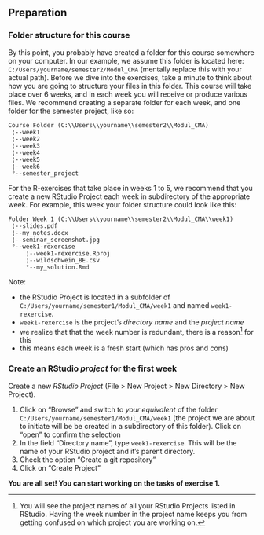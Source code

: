 ## Preparation {#w1-preparation}

### Folder structure for this course {#folder-structure}

By this point, you probably have created a folder for this course somewhere on your computer. In our example, we assume this folder is located here: `C:/Users/yourname/semester2/Modul_CMA` (mentally replace this with your actual path). Before we dive into the exercises, take a minute to think about how you are going to structure your files in this folder. This course will take place over 6 weeks, and in each week you will receive or produce various files. We recommend creating a separate folder for each week, and one folder for the semester project, like so:

```
Course Folder (C:\\Users\\yourname\\semester2\\Modul_CMA)
 ¦--week1                                                
 ¦--week2                                                
 ¦--week3                                                
 ¦--week4                                                
 ¦--week5                                                
 ¦--week6                                                
 °--semester_project 
```

For the R-exercises that take place in weeks 1 to 5, we recommend that you create a new RStudio Project each week in subdirectory of the appropriate week. For example, this week your folder structure could look like this: 

```
Folder Week 1 (C:\\Users\\yourname\\semester2\\Modul_CMA\\week1)
 ¦--slides.pdf                                                  
 ¦--my_notes.docx                                               
 ¦--seminar_screenshot.jpg                                      
 °--week1-rexercise                                             
     ¦--week1-rexercise.Rproj                                   
     ¦--wildschwein_BE.csv                                      
     °--my_solution.Rmd   
```

Note: 

- the RStudio Project is located in a subfolder of `C:/Users/yourname/semester1/Modul_CMA/week1` and named `week1-rexercise`.
- `week1-rexercise` is the project's *directory name* and the *project name*
- we realize that that the week number is redundant, there is a reason[^redundancy] for this
- this means each week is a fresh start (which has pros and cons)

[^redundancy]: You will see the project names of all your RStudio Projects listed in RStudio. Having the week number in the project name keeps you from getting confused on which project you are working on.

### Create an RStudio *project* for the first week

Create a new *RStudio Project* (File > New Project > New Directory > New Project). 

1. Click on "Browse" and switch to *your equivalent* of the folder `C:/Users/yourname/semester1/Modul_CMA/week1` (the project we are about to initiate will be be created in a subdirectory of this folder). Click on "open" to confirm the selection
2. In the field "Directory name", type `week1-rexercise`. This will be the name of your RStudio project and it's parent directory.
3. Check the option "Create a git repository"
4. Click on "Create Project"

**You are all set! You can start working on the tasks of exercise 1.**    

<!-- Create a new .R (or .Rmd) File and divide it into the sections necessary in a classical Data Science workflow. In .R Files, "Sections" can be created within RStudio by adding Comments (`#`) with at least 3 trailing dashes, equal, or pound signs ( `-`, `=`,`#`). In .Rmd Files, their are created with leading pound signs (`#`). -->

<!-- Sections allow code folding (try clicking on the small triangle next to the line number) and facilitate navigation (try the shortcut: `Shift`+`Alt`+`J`). We recommend following sections: -->

<!-- - Loading environment / libraries -->
<!-- - Data import -->
<!-- - Data cleansing -->
<!-- - Data analysis and visualization -->